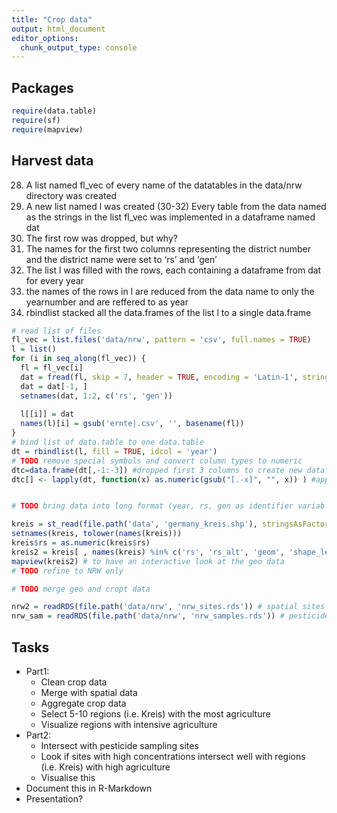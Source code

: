 ```yaml
---
title: "Crop data"
output: html_document
editor_options: 
  chunk_output_type: console
---
```


## Packages

```r
require(data.table)
require(sf)
require(mapview)
```

## Harvest data
(28) A list named fl_vec of every name of the datatables in the data/nrw directory was created 
(29) A new list named l was created
(30-32) Every table from the data named as the strings in the list fl_vec was implemented in a dataframe named dat
(33) The first row  was dropped, but why?
(34) The names for the first two columns representing the district number and the district name were set to 'rs' and 'gen'
(36) The list l was filled with the rows, each containing a dataframe from dat for every year
(37) the names of the rows in l are reduced from the data name to only the yearnumber and are reffered to as year
(40) rbindlist stacked all the data.frames of the list l to a single data.frame 

```r
# read list of files
fl_vec = list.files('data/nrw', pattern = 'csv', full.names = TRUE)
l = list()
for (i in seq_along(fl_vec)) {
  fl = fl_vec[i]
  dat = fread(fl, skip = 7, header = TRUE, encoding = 'Latin-1', stringsAsFactors = FALSE)
  dat = dat[-1, ]
  setnames(dat, 1:2, c('rs', 'gen'))
  
  l[[i]] = dat
  names(l)[i] = gsub('ernte|.csv', '', basename(fl))
}
# bind list of data.table to one data.table
dt = rbindlist(l, fill = TRUE, idcol = 'year')
# TODO remove special symbols and convert column types to numeric
dtc=data.frame(dt[,-1:-3]) #dropped first 3 columns to create new dataframe called dtc
dtc[] <- lapply(dt, function(x) as.numeric(gsub("[.-x]", "", x)) ) #applies numeric to all rows in dtc and deletes all values of '.' 'x' '-' --> replaces everything with NA somehow


# TODO bring data into long format (year, rs, gen as identifier variables)
```

```r
kreis = st_read(file.path('data', 'germany_kreis.shp'), stringsAsFactors = FALSE)
setnames(kreis, tolower(names(kreis)))
kreis$rs = as.numeric(kreis$rs)
kreis2 = kreis[ , names(kreis) %in% c('rs', 'rs_alt', 'geom', 'shape_leng', 'shape_area') ]
mapview(kreis2) # to have an interactive look at the geo data
# TODO refine to NRW only
```

```r
# TODO merge geo and cropt data
```

```r
nrw2 = readRDS(file.path('data/nrw', 'nrw_sites.rds')) # spatial sites data
nrw_sam = readRDS(file.path('data/nrw', 'nrw_samples.rds')) # pesticide samples
```

## Tasks

- Part1:
  - Clean crop data
  - Merge with spatial data
  - Aggregate crop data
  - Select 5-10 regions (i.e. Kreis) with the most agriculture
  - Visualize regions with intensive agriculture

- Part2:
  - Intersect with pesticide sampling sites
  - Look if sites with high concentrations intersect well with regions (i.e. Kreis) with high agriculture
  - Visualise this

- Document this in R-Markdown
- Presentation?





